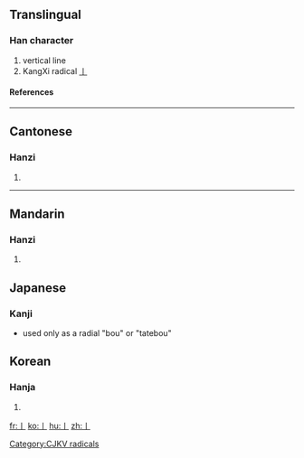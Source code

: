 ==Translingual==
===Han character===
{{Han char|rad=丨|as=00|sn=1|four=|canj=中 (L), X中 (XL)}}
# vertical line
# KangXi radical [[Wiktionary:Chinese radical index 丨|丨]]
====References====
{{Han ref|kx=0078.200|dkj=00067|dj=0157.450|hdz=10028.020|uh=4E28|ud=20008}}
----
==Cantonese==
===Hanzi===
{{yue-hanzi|jyut=|y=kwan2}}
# {{defn|Cantonese}}
----
==Mandarin==
===Hanzi===
{{cmn-hanzi|pin=[[gě]] ([[ge3]]), [[gǔn]] ([[gun3]])|wg=ko<sup>3</sup>, kun<sup>3</sup>}}
# {{defn|Mandarin}}

==Japanese==
===Kanji===
* used only as a radial "bou" or "tatebou"

==Korean==
===Hanja===
{{ko-hanja|hangeul=곤|rv=gon|mr=kon}}
# {{defn|Korean}}


[[Category:CJKV radicals]]

[[fr:丨]]
[[ko:丨]]
[[hu:丨]]
[[zh:丨]]